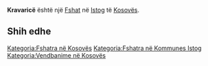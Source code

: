 {{Fshat në Kosovës
 | Emri                = Kravaricë
| sqi_N_name = Kravaricë
| sqi_N_FULL_NAME_RO = Kravaricë
| sqi_N_FULL_NAME_ND_RO = Kravarice
| sqi_N_SORT_NAME_RG = KRAVARICE
| sqi_N_FULL_NAME_RG = Kravaricë
| sqi_N_FULL_NAME_ND_RG = Kravarice
| srp_N_name = Kravarica
| srp_N_FULL_NAME_RO = Kravarica
| srp_N_FULL_NAME_ND_RO = Kravarica
| srp_N_SORT_NAME_RG = KRAVARICA
| srp_N_FULL_NAME_RG = Kravarica
| srp_N_FULL_NAME_ND_RG = Kravarica
| srp_NS_name = Краварица
| srp_NS_FULL_NAME_RO = Краварица
| srp_NS_FULL_NAME_ND_RO = Краварица
| srp_NS_SORT_NAME_RG = КРАВАРИЦА
| srp_NS_FULL_NAME_RG = Краварица
| srp_NS_FULL_NAME_ND_RG = Краварица

 | Emri (Rasa dhanore) = 
 | Figura              = 
 | Shteti              = Kosovo
 | Komuna              = Istog
 | Kodi postar         = 
 | Sipërfaqja          = 

 | Popullsia           = 

 | Regj. i popullsisë  = 
 | Dend. e popullsisë  = 
 | Faqja zyrtare       = 
 <!--- Koordinatat ----> 
 | Gjerësia            = 42.422778
 | Gjatësia            = 21.383333
 | Lartësia            = 
}}
'''Kravaricë''' është një [[Fshat]] në [[Istog]] të [[Kosovës]].

<!-- == Gjeografia == -->
<!-- == Historia == -->
<!-- == Demografia == -->
== Shih edhe ==
{{Komuna Istog}}
{{Kosovo-Administrata-Cung}}

[[Kategoria:Fshatra në Kosovës]]
[[Kategoria:Fshatra në Kommunes Istog]]
[[Kategoria:Vendbanime në Kosovës]]
